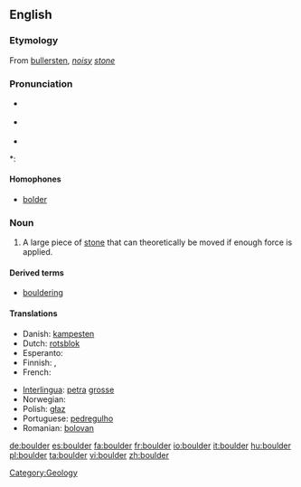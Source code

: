 ==English==

===Etymology===
From {{Sw.}} [[bullersten]], ''[[noisy]] [[stone]]''

===Pronunciation===
* {{IPA|/ˈbəʊldə/}} {{italbrac|[[RP]]}}
* {{IPA|/ˈboʊldər/}} {{italbrac|US}}
* {{audio|en-us-boulder.ogg|Audio (US)}}

*: {{rhymes|əʊldə(r)}}

====Homophones====
* [[bolder]]

===Noun===
{{en-noun}}

# A large piece of [[stone]] that can theoretically be moved if enough force is applied.

====Derived terms====
* [[bouldering]]

====Translations====
{{trans-top|a large piece of stone that can theoretically be moved if enough force is applied}}
* Danish: [[kampesten]]
* Dutch: [[rotsblok]] {{n}}
* Esperanto: {{t-|eo|ŝtonego|xs=Esperanto}}
* Finnish: {{t+|fi|lohkare}}, {{t-|fi|järkäle}}
* French: {{t+|fr|rocher|m}}
{{trans-mid}}
* [[Interlingua]]: [[petra]] [[grosse]]
* Norwegian: {{t-|no|kampestein|m}}
* Polish: [[głaz]] {{m}}
* Portuguese: [[pedregulho]] {{m}}
* Romanian: [[bolovan]] {{m}}
{{trans-bottom}}

[[Category:Geology]]

[[de:boulder]]
[[es:boulder]]
[[fa:boulder]]
[[fr:boulder]]
[[io:boulder]]
[[it:boulder]]
[[hu:boulder]]
[[pl:boulder]]
[[ta:boulder]]
[[vi:boulder]]
[[zh:boulder]]